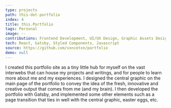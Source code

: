 ```yaml
---
type: projects
path: this-dot-portfolio
index: 4
title: this.Portfolio
tags: Personal
image: --
contributions: Frontend Development, UI/UX Design, Graphic Assets Design
tech: React, Gatsby, Styled Components, Javascript
source: https://github.com/vxncetxn/portfolio
demo: null
---
```


I created this portfolio site as a <Highlight>tiny little hub for myself on the vast interwebs</Highlight>
that can house my projects and writings, and for people to learn more about me and
my experiences. I designed the central graphic on the main page of the portfolio
to <Highlight>convey the idea of the fresh, innovative and creative output that comes from me</Highlight>
(and my brain). I then developed the portfolio with Gatsby, and implemented some other
elements such as a page transition that ties in well with the central graphic, easter
eggs, etc.
